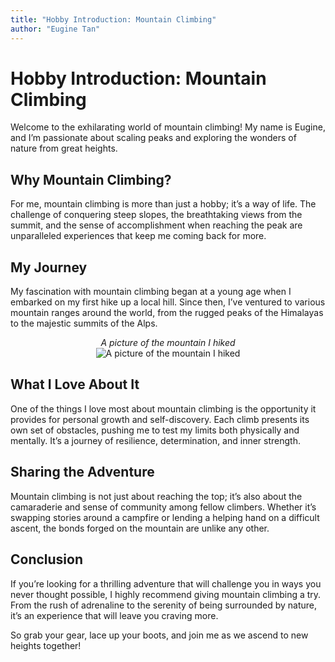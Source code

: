 ```yaml
---
title: "Hobby Introduction: Mountain Climbing"
author: "Eugine Tan"
---
```


# Hobby Introduction: Mountain Climbing

Welcome to the exhilarating world of mountain climbing! My name is Eugine, and I'm passionate about scaling peaks and exploring the wonders of nature from great heights.

## Why Mountain Climbing?

For me, mountain climbing is more than just a hobby; it's a way of life. The challenge of conquering steep slopes, the breathtaking views from the summit, and the sense of accomplishment when reaching the peak are unparalleled experiences that keep me coming back for more.

## My Journey

My fascination with mountain climbing began at a young age when I embarked on my first hike up a local hill. Since then, I've ventured to various mountain ranges around the world, from the rugged peaks of the Himalayas to the majestic summits of the Alps.

 <p align="center">
    <em>A picture of the mountain I hiked</em><br>
    ![A picture of the mountain I hiked](imgs/mountain.jpeg)
</p>

## What I Love About It

One of the things I love most about mountain climbing is the opportunity it provides for personal growth and self-discovery. Each climb presents its own set of obstacles, pushing me to test my limits both physically and mentally. It's a journey of resilience, determination, and inner strength.

## Sharing the Adventure

Mountain climbing is not just about reaching the top; it's also about the camaraderie and sense of community among fellow climbers. Whether it's swapping stories around a campfire or lending a helping hand on a difficult ascent, the bonds forged on the mountain are unlike any other.

## Conclusion

If you're looking for a thrilling adventure that will challenge you in ways you never thought possible, I highly recommend giving mountain climbing a try. From the rush of adrenaline to the serenity of being surrounded by nature, it's an experience that will leave you craving more.

So grab your gear, lace up your boots, and join me as we ascend to new heights together!
